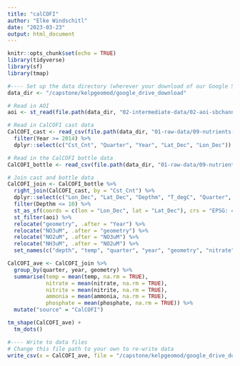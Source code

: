 ```yaml
---
title: "calCOFI"
author: "Elke Windschitl"
date: "2023-03-23"
output: html_document
---
```


```r
knitr::opts_chunk$set(echo = TRUE)
library(tidyverse)
library(sf)
library(tmap)
```

```r
#---- Set up the data directory (wherever your download of our Google Shared Drive lives)
data_dir <- "/capstone/kelpgeomod/google_drive_download"
```

```r
# Read in AOI
aoi <- st_read(file.path(data_dir, "02-intermediate-data/02-aoi-sbchannel-shapes-intermediate/aoi-sbchannel.shp"))

# Read in CalCOFI cast data
CalCOFI_cast <- read_csv(file.path(data_dir, "01-raw-data/09-nutrients-various-raw/02-nutrients-calcofi-raw/194903-202001_Cast.csv")) %>% 
  filter(Year >= 2014) %>% 
  dplyr::select(c("Cst_Cnt", "Quarter", "Year", "Lat_Dec", "Lon_Dec"))

# Read in the CalCOFI bottle data
CalCOFI_bottle <- read_csv(file.path(data_dir, "01-raw-data/09-nutrients-various-raw/02-nutrients-calcofi-raw/194903-202001_Bottle.csv"), locale = locale(encoding = "latin1"))

# Join cast and bottle data
CalCOFI_join <- CalCOFI_bottle %>% 
  right_join(CalCOFI_cast, by = "Cst_Cnt") %>% 
  dplyr::select(c("Lon_Dec", "Lat_Dec", "Depthm", "T_degC", "Quarter", "Year","PO4uM", "NO2uM", "NO3uM", "NH3uM")) %>% 
  filter(Depthm <= 10) %>% 
  st_as_sf(coords = c(lon = "Lon_Dec", lat = "Lat_Dec"), crs = "EPSG: 4326") %>% 
  st_filter(aoi) %>% 
  relocate("geometry", .after = "Year") %>% 
  relocate("NO3uM", .after = "geometry") %>% 
  relocate("NO2uM", .after = "NO3uM") %>% 
  relocate("NH3uM", .after = "NO2uM") %>% 
  set_names(c("depth", "temp", "quarter", "year", "geometry", "nitrate", "nitrite", "ammonia", "phosphate"))
```

```r
CalCOFI_ave <- CalCOFI_join %>% 
  group_by(quarter, year, geometry) %>% 
  summarise(temp = mean(temp, na.rm = TRUE),
            nitrate = mean(nitrate, na.rm = TRUE),
            nitrite = mean(nitrite, na.rm = TRUE),
            ammonia = mean(ammonia, na.rm = TRUE),
            phosphate = mean(phosphate, na.rm = TRUE)) %>% 
  mutate("source" = "CalCOFI")

tm_shape(CalCOFI_ave) +
  tm_dots()
```

```r
#---- Write to data files
# Change this file path to your own to re-write data
write_csv(x = CalCOFI_ave, file = "/capstone/kelpgeomod/google_drive_download/02-intermediate-data/09-nutrients-intermediate/unjoined/calcofi.csv")
```
